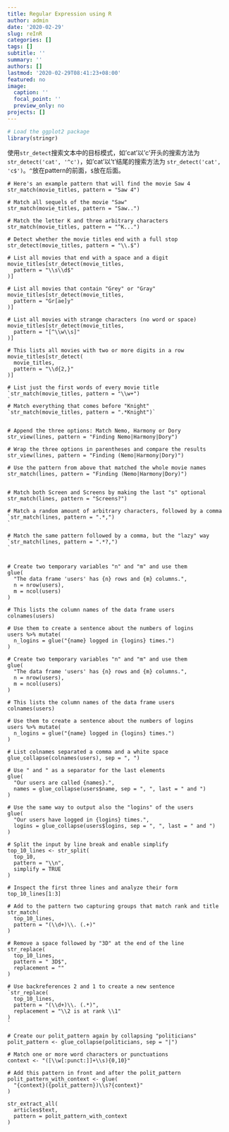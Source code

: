 ```yaml
---
title: Regular Expression using R
author: admin
date: '2020-02-29'
slug: reInR
categories: []
tags: []
subtitle: ''
summary: ''
authors: []
lastmod: '2020-02-29T08:41:23+08:00'
featured: no
image:
  caption: ''
  focal_point: ''
  preview_only: no
projects: []
---
```



```r
# Load the ggplot2 package
library(stringr)
```
使用`str_detect`搜索文本中的目标模式，如'cat'以'c'开头的搜索方法为 `str_detect('cat', '^c')`，如'cat'以't'结尾的搜索方法为 `str_detect('cat', 'c$')`。`^`放在pattern的前面，`$`放在后面。


```
# Here's an example pattern that will find the movie Saw 4
str_match(movie_titles, pattern = "Saw 4")

# Match all sequels of the movie "Saw"
str_match(movie_titles, pattern = "Saw..")

# Match the letter K and three arbitrary characters
str_match(movie_titles, pattern = "^K...")

# Detect whether the movie titles end with a full stop
str_detect(movie_titles, pattern = "\\.$")

# List all movies that end with a space and a digit
movie_titles[str_detect(movie_titles,
  pattern = "\\s\\d$"
)]

# List all movies that contain "Grey" or "Gray"
movie_titles[str_detect(movie_titles,
  pattern = "Gr[ae]y"
)]

# List all movies with strange characters (no word or space)
movie_titles[str_detect(movie_titles,
  pattern = "[^\\w\\s]"
)]

# This lists all movies with two or more digits in a row
movie_titles[str_detect(
  movie_titles,
  pattern = "\\d{2,}"
)]

# List just the first words of every movie title
`str_match(movie_titles, pattern = "\\w+")
`
# Match everything that comes before "Knight"
`str_match(movie_titles, pattern = ".*Knight")`


# Append the three options: Match Nemo, Harmony or Dory
str_view(lines, pattern = "Finding Nemo|Harmony|Dory")

# Wrap the three options in parentheses and compare the results
str_view(lines, pattern = "Finding (Nemo|Harmony|Dory)")

# Use the pattern from above that matched the whole movie names
str_match(lines, pattern = "Finding (Nemo|Harmony|Dory)")


# Match both Screen and Screens by making the last "s" optional
str_match(lines, pattern = "Screens?")

# Match a random amount of arbitrary characters, followed by a comma
`str_match(lines, pattern = ".*,")
`

# Match the same pattern followed by a comma, but the "lazy" way
`str_match(lines, pattern = ".*?,")
`


# Create two temporary variables "n" and "m" and use them
glue(
  "The data frame 'users' has {n} rows and {m} columns.",
  n = nrow(users),
  m = ncol(users)
)

# This lists the column names of the data frame users
colnames(users)

# Use them to create a sentence about the numbers of logins
users %>% mutate(
  n_logins = glue("{name} logged in {logins} times.")
)

# Create two temporary variables "n" and "m" and use them
glue(
  "The data frame 'users' has {n} rows and {m} columns.",
  n = nrow(users),
  m = ncol(users)
)

# This lists the column names of the data frame users
colnames(users)

# Use them to create a sentence about the numbers of logins
users %>% mutate(
  n_logins = glue("{name} logged in {logins} times.")
)

# List colnames separated a comma and a white space
glue_collapse(colnames(users), sep = ", ")

# Use " and " as a separator for the last elements
glue(
  "Our users are called {names}.",
  names = glue_collapse(users$name, sep = ", ", last = " and ")
)

# Use the same way to output also the "logins" of the users
glue(
  "Our users have logged in {logins} times.",
  logins = glue_collapse(users$logins, sep = ", ", last = " and ")
)

# Split the input by line break and enable simplify
top_10_lines <- str_split(
  top_10,
  pattern = "\\n",
  simplify = TRUE
)

# Inspect the first three lines and analyze their form
top_10_lines[1:3]

# Add to the pattern two capturing groups that match rank and title
str_match(
  top_10_lines,
  pattern = "(\\d+)\\. (.+)"
)

# Remove a space followed by "3D" at the end of the line
str_replace(
  top_10_lines,
  pattern = " 3D$",
  replacement = ""
)

# Use backreferences 2 and 1 to create a new sentence
`str_replace(
  top_10_lines,
  pattern = "(\\d+)\\. (.*)",
  replacement = "\\2 is at rank \\1"
)
`

# Create our polit_pattern again by collapsing "politicians"
polit_pattern <- glue_collapse(politicians, sep = "|")

# Match one or more word characters or punctuations
context <- "([\\w[:punct:]]+\\s){0,10}"

# Add this pattern in front and after the polit_pattern
polit_pattern_with_context <- glue(
  "{context}({polit_pattern})\\s?{context}"
)

str_extract_all(
  articles$text,
  pattern = polit_pattern_with_context
)

```
